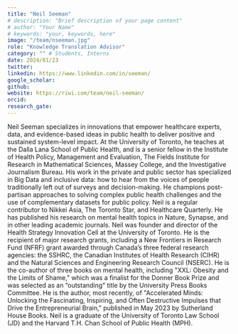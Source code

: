 ```yaml
---
title: "Neil Seeman"
# description: "Brief description of your page content"
# author: "Your Name"
# keywords: "your, keywords, here"
image: "/team/nseeman.jpg"
role: "Knowledge Translation Advisor"
category: "" # Students, Interns
date: 2024/01/23
twitter:
linkedin: https://www.linkedin.com/in/seeman/
google_scholar: 
github: 
website: https://riwi.com/team/neil-seeman/
orcid: 
research_gate:
---
```


Neil Seeman specializes in innovations that empower healthcare experts, data, and evidence-based ideas in public health to deliver positive and sustained system-level impact. At the University of Toronto, he teaches at the Dalla Lana School of Public Health, and is a senior fellow in the Institute of Health Policy, Management and Evaluation, The Fields Institute for Research in Mathematical Sciences, Massey College, and the Investigative Journalism Bureau. His work in the private and public sector has specialized in Big Data and inclusive data: how to hear from the voices of people traditionally left out of surveys and decision-making. He champions post-partisan approaches to solving complex public health challenges and the use of complementary datasets for public policy. Neil is a regular contributor to Nikkei Asia, The Toronto Star, and Healthcare Quarterly. He has published his research on mental health topics in Nature, Synapse, and in other leading academic journals. Neil was founder and director of the Health Strategy Innovation Cell at the University of Toronto. He is the recipient of major research grants, including a New Frontiers in Research Fund (NFRF) grant awarded through Canada’s three federal research agencies: the SSHRC, the Canadian Institutes of Health Research (CIHR) and the Natural Sciences and Engineering Research Council (NSERC). He is the co-author of three books on mental health, including "XXL: Obesity and the Limits of Shame," which was a finalist for the Donner Book Prize and was selected as an “outstanding” title by the University Press Books Committee. He is the author, most recently, of "Accelerated Minds: Unlocking the Fascinating, Inspiring, and Often Destructive Impulses that Drive the Entrepreneurial Brain," published in May 2023 by Sutherland House Books. Neil is a graduate of the University of Toronto Law School (JD) and the Harvard T.H. Chan School of Public Health (MPH).

